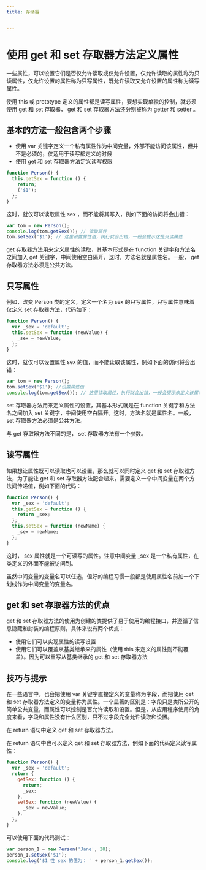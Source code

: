 ```yaml
---
title: 存储器


---
```


# 使用 get 和 set 存取器方法定义属性

一些属性，可以设置它们是否仅允许读取或仅允许设置，仅允许读取的属性称为只读属性，仅允许设置的属性称为只写属性，既允许读取又允许设置的属性称为读写属性。

使用 this 或 prototype 定义的属性都是读写属性，要想实现单独的控制，就必须使用 get 和 set 存取器， get 和 set 存取器方法还分别被称为 getter 和 setter 。

## 基本的方法一般包含两个步骤

- 使用 var 关键字定义一个私有属性作为中间变量，外部不能访问该属性，但并不是必须的，仅适用于读写都定义的时候
- 使用 get 和 set 存取器方法定义读写权限

```js
function Person() {
  this.getSex = function () {
    return;
    ('$1');
  };
}
```

这时，就仅可以读取属性 sex ，而不能将其写入，例如下面的访问将会出错：

```js
var tom = new Person();
console.log(tom.getSex()); // 读取属性
tom.setSex('$1'); // 这里设置属性值，执行就会出错，一般会提示这是只读属性
```

get 存取器方法用来定义属性的读取，其基本形式是在 function 关键字和方法名之间加入 get 关键字，中间使用空白隔开。这时，方法名就是属性名。一般， get 存取器方法必须是公共方法。

## 只写属性

例如，改变 Person 类的定义，定义一个名为 sex 的只写属性，只写属性意味着仅定义 set 存取器方法，代码如下：

```js
function Person() {
  var _sex = 'default';
  this.setSex = function (newValue) {
    _sex = newValue;
  };
}
```

这时，就仅可以设置属性 sex 的值，而不能读取该属性，例如下面的访问将会出错：

```js
var tom = new Person();
tom.setSex('$1'); //设置属性值
console.log(tom.getSex()); // 这里读取属性，执行就会出错，一般会提示未定义该属性
```

set 存取器方法用来定义属性的设置，其基本形式就是在 function 关键字和方法名之间加入 set 关键字，中间使用空白隔开。这时，方法名就是属性名。一般， set 存取器方法必须是公共方法。

与 get 存取器方法不同的是， set 存取器方法有一个参数。

## 读写属性

如果想让属性既可以读取也可以设置，那么就可以同时定义 get 和 set 存取器方法，为了能让 get 和 set 存取器方法配合起来，需要定义一个中间变量在两个方法间传递值，例如下面的代码：

```js
function Person() {
  var _sex = 'default';
  this.getSex = function () {
    return _sex;
  };
  this.setSex = function (newName) {
    _sex = newName;
  };
}
```

这时， sex 属性就是一个可读写的属性。注意中间变量 \_sex 是一个私有属性，在类定义的外面不能被访问到。

虽然中间变量的变量名可以任选，但好的编程习惯一般都是使用属性名前加一个下划线作为中间变量的变量名。

## get 和 set 存取器方法的优点

get 和 set 存取器方法的使用为创建的类提供了易于使用的编程接口，并遵循了信息隐藏和封装的编程原则，具体来说有两个优点：

- 使用它们可以实现属性的读写设置
- 使用它们可以覆盖从基类继承来的属性（使用 this 来定义的属性则不能覆盖）。因为可以重写从基类继承的 get 和 set 存取器方法

## 技巧与提示

在一些语言中，也会把使用 var 关键字直接定义的变量称为字段，而把使用 get 和 set
存取器方法定义的变量称为属性。一个显著的区别是：字段只是类所公开的简单公共变量，而属性可以控制是否允许读取和设置。但是，从应用程序使用的角度来看，字段和属性没有什么区别，只不过字段完全允许读取和设置。

在 return 语句中定义 get 和 set 存取器方法。

在 return 语句中也可以定义 get 和 set 存取器方法，例如下面的代码定义读写属性：

```js
function Person() {
  var _sex = 'default';
  return {
    getSex: function () {
      return;
      _sex;
    },
    setSex: function (newValue) {
      _sex = newValue;
    },
  };
}
```

可以使用下面的代码测试：

```js
var person_1 = new Person('Jane', 28);
person_1.setSex('$1');
console.log('$1 性 sex 的值为： ' + person_1.getSex());
```

            